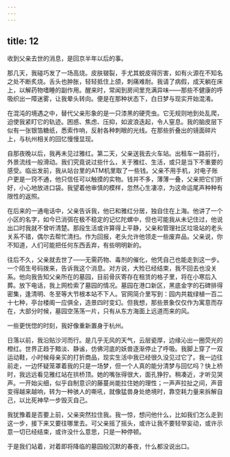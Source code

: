 ```yaml
---
---
---
```

title: 12
---




收到父亲去世的消息，是回京半年以后的事。

那几天，我碰巧发了一场高烧。皮肤皲裂，手尤其蜕皮得厉害，如有火源在不知名之处不断炙烧。舌头也肿胀，轻轻抵住上颌，刺痛难耐。我请了病假，成天躺在床上，以解药物嗜睡的副作用。醒来时，常闻到房间里充满异味——那些不健康的呼吸织出一障迷雾，让我晕头转向。便是在那种状态下，白日梦与现实开始混淆。

在混沌的境遇之中，替代父亲形象的是一只漆黑的硬壳虫。它无规则地到处乱爬，迫使我紧盯它的轨迹。困惑、焦虑、压抑，如波浪迭起，令人窒息。我的脑皮层下似有一张银箔糖纸，悉索作响，反射各种刺眼的光线。在那些折叠出的镜面碎片上，与杭州相关的回忆慢慢显现。

自那夜晚以后，我再未见过雅红。第二天，父亲送我去火车站。出租车一路前行，外景流线一般滑动。我们究竟说过些什么，关于雅红、生活，或只是当下不重要的感受。临出发前，我从站台里的ATM机里取了一些钱。父亲不用手机，对电子账户更是一窍不通，他只信任可以触摸的实物。钱并不多，薄薄一叠，父亲把它们折好，小心地放进口袋。我望着他审慎的模样，忽然心生凄凉，为这命运尾声种种有限性的返照。

在后来的一通电话中，父亲告诉我，他已和雅红分居，独自住在上海。他讲了一个小区的名字，如今已消弭在极不稳定的记忆陀螺中，但也可能我从未记住过，他说出口时我就不曾听清楚。那段生活或许算得上平静，父亲和管理社区垃圾站的老头关系不错，偶尔去帮忙清扫。作为回报，老头允许他领走一些废弃品。父亲说，你不知道，人们可能把任何东西丢弃，有些明明新的。

往后不久，父亲就去世了——无需药物、毒剂的催化，他凭自己也能走到这一步。一个陌生号码拨来，告诉我这个消息。对方说，大殓已经结束，我不回去也没关系。他向我告知父亲所在的墓园，目前骨灰寄存在租赁的格子里，将在小寒后入葬。放下电话，我上网检索了墓园的情况。墓园在港口新区，黑底金字的石碑排得密集，逢清明、冬至等大节根本站不下人。官网简介里写到：园内共栽绿植一百二十七种，亭台楼阁一应俱全，造景四时变幻。但我想，那些景象仅仅作为寓意而存在，大部分时候，墓园空荡荡一片，只有从东方海面上远道而来的风。

一些更恍惚的时刻，我好像重新置身于杭州。

日落以前，我沿贴沙河而行。是几乎无风的天气，云层瓷厚，边缘沁出一圈荧光的橙红。世界正趋于黯淡、静谧，仿佛河底的妖兽逐渐停止了呼吸。我脚上穿了一双运动鞋，小时候母亲买的打折商品，现实生活中我已经很久没见过它了。我一边往前走，一边怀疑笼罩着我的只是一场梦，但一个人真的能分清梦与回忆吗？快上桥时，我远远看见雅红站在拱桥顶。她的嘴张得很大，面孔狰狞。稍凑近，才听见哭声。一开始尖细，似乎自制意识的藤蔓尚能拉住她的理性；一声声拉扯之间，声音变得越来越响，转为一种骇人的嘶吼，就像猛兽身处绝境时，靠空耗力量来拆解自己，以比死神早一步毁灭自己。

我犹豫着是否要上前，父亲突然拉住我。我一惊，想问他什么，比如我们怎么走到这一步，接下来又要往哪里去。可父亲摇了摇头，或许让我不要轻举妄动，或许示意一切已经结束，或许没什么意思，只是一种停顿。

于是我们站着，对着即将降临的墓园般沉默的春夜，什么都没说出口。